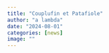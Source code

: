 ```yaml
---
title: "Couplufin et Patafiole"
author: "a lambda"
date: "2024-08-01"
categories: [news]
image: ""
---
```


